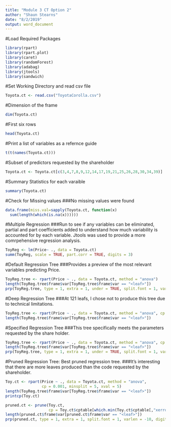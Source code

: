 ```yaml
---
title: "Module 3 CT Option 2"
author: "Shaun Stearns"
date: "8/2/2019"
output: word_document
---
```


#Load Required Packages
```r
library(rpart)
library(rpart.plot)
library(caret)
library(randomForest)
library(adabag)
library(jtools)
library(sandwich)
```

#Set Working Directory and read csv file
```r
Toyota.ct <- read.csv("ToyotaCorolla.csv")
```

#Dimension of the frame
```r
dim(Toyota.ct) 
```

#First six rows
```r
head(Toyota.ct) 
```

#Print a list of variables as a refernce guide
```r
t(t(names(Toyota.ct)))
```

#Subset of predictors requested by the shareholder
```r
Toyota.ct <- Toyota.ct[c(3,4,7,8,9,12,14,17,19,21,25,26,28,30,34,39)]
```

#Summary Statistics for each varaible
```r
summary(Toyota.ct)
```

#Check for Missing values
###No missing values were found
```r
data.frame(miss.val=sapply(Toyota.ct, function(x) 
  sum(length(which(is.na(x))))))
```

#Multiple Regression 
###Run to see if any variables can be eliminated, partial and part coefficients added to understand how much variability is accounted for by each variable. Jtools was used to provide a more comrpehensive regression analysis.
```r
ToyReg <- lm(Price~ ., data = Toyota.ct)
summ(ToyReg, scale = TRUE, part.corr = TRUE, digits = 3)
```

#Default Regression Tree
###Provides a preview of the most relevant variables predicting Price.
```r
ToyReg.tree <- rpart(Price ~ ., data = Toyota.ct, method = "anova")
length(ToyReg.tree$frame$var[ToyReg.tree$frame$var == "<leaf>"])
prp(ToyReg.tree, type = 1, extra = 1, under = TRUE, split.font = 1, varlen = -10, digits=-6)
```

#Deep Regression Tree 
###At 121 leafs, I chose not to produce this tree due to technical limitations.
```r
ToyReg.tree <- rpart(Price ~ ., data = Toyota.ct, method = "anova", cp = 0, maxdepth = 30)
length(ToyReg.tree$frame$var[ToyReg.tree$frame$var == "<leaf>"])
```

#Specified Regression Tree 
###This tree specifically meets the parameters requested by the share holder.
```r
ToyReg.tree <- rpart(Price ~ ., data = Toyota.ct, method = "anova", cp = 0.001, maxdepth = 30)
length(ToyReg.tree$frame$var[ToyReg.tree$frame$var == "<leaf>"])
prp(ToyReg.tree, type = 1, extra = 1, under = TRUE, split.font = 1, varlen = -10, digits=-6)
```

#Pruned Regression Tree: Best pruned regression tree. 
###It's interesting that there are more leaves produced than the code requested by the shareholder.
```r
Toy.ct <- rpart(Price ~ ., data = Toyota.ct, method = "anova",
                cp = 0.001, minsplit = 5, xval = 5)
length(ToyReg.tree$frame$var[ToyReg.tree$frame$var == "<leaf>"])
printcp(Toy.ct)

pruned.ct <- prune(Toy.ct,
                   cp = Toy.ct$cptable[which.min(Toy.ct$cptable[,"xerror"]), "CP"])
length(pruned.ct$frame$var[pruned.ct$frame$var == "<leaf>"])
prp(pruned.ct, type = 1, extra = 1, split.font = 1, varlen = -10, digits=-6)
```